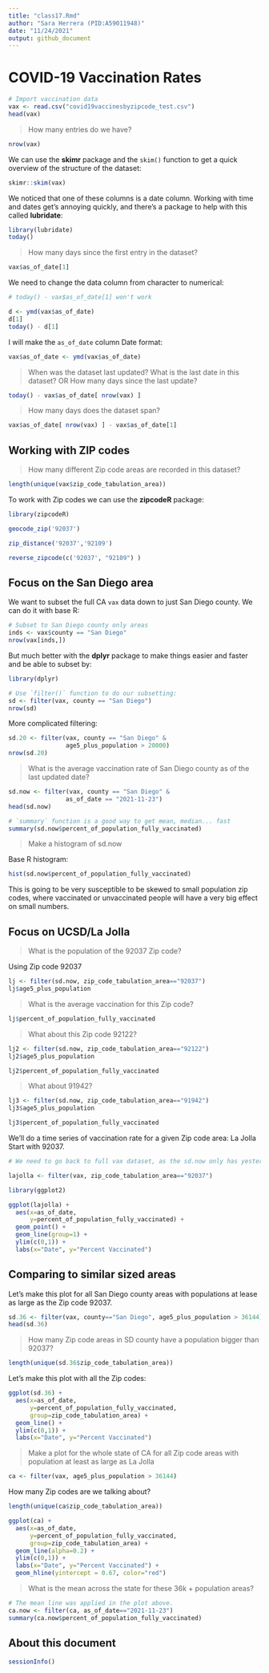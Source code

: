 ```yaml
---
title: "class17.Rmd"
author: "Sara Herrera (PID:A59011948)"
date: "11/24/2021"
output: github_document
---
```


# COVID-19 Vaccination Rates

```r
# Import vaccination data
vax <- read.csv("covid19vaccinesbyzipcode_test.csv")
head(vax)
```
> How many entries do we have?

```r
nrow(vax)
```

We can use the **skimr** package and the `skim()` function to get a quick overview of the structure of the dataset:

```r
skimr::skim(vax)
```

We noticed that one of these columns is a date column. Working with time and dates get's annoying quickly, and there's a package to help with this called **lubridate**:

```r
library(lubridate)
today()
```

> How many days since the first entry in the dataset?

```r
vax$as_of_date[1]
```
We need to change the data column from character to numerical:
```r
# today() - vax$as_of_date[1] won't work

d <- ymd(vax$as_of_date)
d[1]
today() - d[1]
```

I will make the `as_of_date` column Date format:

```r
vax$as_of_date <- ymd(vax$as_of_date)
```

> When was the dataset last updated? What is the last date in this dataset? OR How many days since the last update?

```r
today() - vax$as_of_date[ nrow(vax) ]
```

> How many days does the dataset span?

```r
vax$as_of_date[ nrow(vax) ] - vax$as_of_date[1]
```

## Working with ZIP codes

> How many different Zip code areas are recorded in this dataset?

```r
length(unique(vax$zip_code_tabulation_area))
```

To work with Zip codes we can use the **zipcodeR** package:

```r
library(zipcodeR)
```

```r
geocode_zip('92037')
```

```r
zip_distance('92037','92109')
```

```r
reverse_zipcode(c('92037', "92109") )
```

## Focus on the San Diego area

We want to subset the full CA `vax` data down to just San Diego county.
We can do it with base R:

```r
# Subset to San Diego county only areas
inds <- vax$county == "San Diego"
nrow(vax[inds,])
```

But much better with the **dplyr** package to make things easier and faster and be able to subset by:

```r
library(dplyr)

# Use `filter()` function to do our subsetting:
sd <- filter(vax, county == "San Diego")
nrow(sd)
```
More complicated filtering:
```r
sd.20 <- filter(vax, county == "San Diego" &
                age5_plus_population > 20000)
nrow(sd.20)
```

> What is the average vaccination rate of San Diego county as of the last updated date?

```r
sd.now <- filter(vax, county == "San Diego" &
                as_of_date == "2021-11-23")
head(sd.now)
```

```r
# `summary` function is a good way to get mean, median... fast
summary(sd.now$percent_of_population_fully_vaccinated)
```

> Make a histogram of sd.now

Base R histogram:
```r
hist(sd.now$percent_of_population_fully_vaccinated)
```

This is going to be very susceptible to be skewed to small population zip codes, where vaccinated or unvaccinated people will have a very big effect on small numbers.

## Focus on UCSD/La Jolla

> What is the population of the 92037 Zip code?

Using Zip code 92037
```r
lj <- filter(sd.now, zip_code_tabulation_area=="92037")
lj$age5_plus_population
```

> What is the average vaccination for this Zip code?

```r
lj$percent_of_population_fully_vaccinated
```

> What about this Zip code 92122?

```r
lj2 <- filter(sd.now, zip_code_tabulation_area=="92122")
lj2$age5_plus_population
```
```r
lj2$percent_of_population_fully_vaccinated
```

> What about 91942?

```r
lj3 <- filter(sd.now, zip_code_tabulation_area=="91942")
lj3$age5_plus_population
```
```r
lj3$percent_of_population_fully_vaccinated
```

We'll do a time series of vaccination rate for a given Zip code area: La Jolla
Start with 92037.

```r
# We need to go back to full vax dataset, as the sd.now only has yesterday's date on it.

lajolla <- filter(vax, zip_code_tabulation_area=="92037")

library(ggplot2)

ggplot(lajolla) +
  aes(x=as_of_date,
      y=percent_of_population_fully_vaccinated) +
  geom_point() +
  geom_line(group=1) +
  ylim(c(0,1)) +
  labs(x="Date", y="Percent Vaccinated")
```

## Comparing to similar sized areas

Let's make this plot for all San Diego county areas with populations at lease as large as the Zip code 92037.

```r
sd.36 <- filter(vax, county=="San Diego", age5_plus_population > 36144)
head(sd.36)
```

> How many Zip code areas in SD county have a population bigger than 92037?

```r
length(unique(sd.36$zip_code_tabulation_area))
```

Let's make this plot with all the Zip codes:

```r
ggplot(sd.36) +
  aes(x=as_of_date,
      y=percent_of_population_fully_vaccinated,
      group=zip_code_tabulation_area) +
  geom_line() +
  ylim(c(0,1)) +
  labs(x="Date", y="Percent Vaccinated")
```

> Make a plot for the whole state of CA for all Zip code areas with population at least as large as La Jolla

```r
ca <- filter(vax, age5_plus_population > 36144)
```

How many Zip codes are we talking about?

```r
length(unique(ca$zip_code_tabulation_area))
```

```r
ggplot(ca) +
  aes(x=as_of_date,
      y=percent_of_population_fully_vaccinated,
      group=zip_code_tabulation_area) +
  geom_line(alpha=0.2) +
  ylim(c(0,1)) +
  labs(x="Date", y="Percent Vaccinated") +
  geom_hline(yintercept = 0.67, color="red")
```

> What is the mean across the state for these 36k + population areas?

```r
# The mean line was applied in the plot above.
ca.now <- filter(ca, as_of_date=="2021-11-23")
summary(ca.now$percent_of_population_fully_vaccinated)
```

## About this document

```r
sessionInfo()
```




















